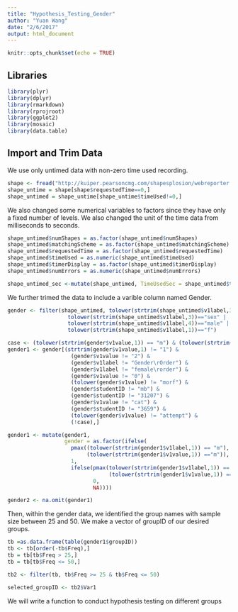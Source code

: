 ```yaml
---
title: "Hypothesis_Testing_Gender"
author: "Yuan Wang"
date: "2/6/2017"
output: html_document
---
```


```r
knitr::opts_chunk$set(echo = TRUE)
```

## Libraries

```r
library(plyr)
library(dplyr)
library(rmarkdown)
library(rprojroot)
library(ggplot2)
library(mosaic)
library(data.table)
```

## Import and Trim Data

We use only untimed data with non-zero time used recording.

```r
shape <- fread("http://kuiper.pearsoncmg.com/shapesplosion/webreporter.php?game=PerfectionFlash&groupID=&winlose=both&random=false&rows=&type=csv")
shape_untime = shape[shape$requestedTime==0,]
shape_untimed = shape_untime[shape_untime$timeUsed!=0,]
```

We also changed some numerical variables to factors since they have only a fixed number of levels. We also changed the unit of the time data from milliseconds to seconds.

```r
shape_untimed$numShapes = as.factor(shape_untimed$numShapes)
shape_untimed$matchingScheme = as.factor(shape_untimed$matchingScheme)
shape_untimed$requestedTime = as.factor(shape_untimed$requestedTime)
shape_untimed$timeUsed = as.numeric(shape_untimed$timeUsed)
shape_untimed$timerDisplay = as.factor(shape_untimed$timerDisplay)
shape_untimed$numErrors = as.numeric(shape_untimed$numErrors)

shape_untimed_sec <-mutate(shape_untimed, TimeUsedSec = shape_untimed$timeUsed/1000)
```

We further trimed the data to include a varible column named Gender. 

```r
gender <- filter(shape_untimed, tolower(strtrim(shape_untimed$v1label,3))=="gen" |
                   tolower(strtrim(shape_untimed$v1label,3))=="sex" |
                   tolower(strtrim(shape_untimed$v1label,4))=="male" |
                   tolower(strtrim(shape_untimed$v1label,1))=="f")

case <- (tolower(strtrim(gender$v1value,1)) == "m") & (tolower(strtrim(gender$v2value,1)) =="f")
gender1 <- gender[(strtrim(gender$v1value,1) != "1") &
                    (gender$v1value != "2") &
                    (gender$v1label != "Gender\rOrder") &
                    (gender$v1label != "female\rorder") &
                    (gender$v1value != "0") &
                    (tolower(gender$v1value) != "morf") &
                    (gender$studentID != "mb") &
                    (gender$studentID != "31207") &
                    (gender$v1value != "cat") &
                    (gender$studentID != "3659") &
                    (tolower(gender$v1value) != "attempt") &
                    (!case),]

gender1 <- mutate(gender1, 
                  gender = as.factor(ifelse(
                    pmax((tolower(strtrim(gender1$v1label,1)) == "m"),
                         (tolower(strtrim(gender1$v1value,1)) =="m")), 
                    1, 
                    ifelse(pmax(tolower(strtrim(gender1$v1label,1)) == "f",
                                (tolower(strtrim(gender1$v1value,1)) =="f")), 
                           0, 
                           NA))))

gender2 <- na.omit(gender1)

```

Then, within the gender data, we identified the group names with sample size between 25 and 50. We make a vector of groupID of our desired groups.

```r
tb =as.data.frame(table(gender1$groupID))
tb <- tb[order(-tb$Freq),]
tb = tb[tb$Freq > 25,]
tb = tb[tb$Freq <= 50,]

tb2 <- filter(tb, tb$Freq >= 25 & tb$Freq <= 50)

selected_groupID <- tb2$Var1
```

We will write a function to conduct hypothesis testing on different groups 
